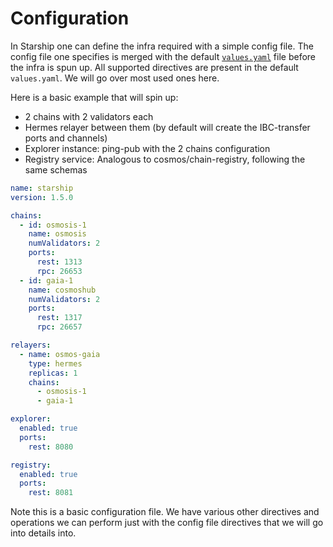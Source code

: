 # Configuration

In Starship one can define the infra required with a simple config file.
The config file one specifies is merged with the default [`values.yaml`](https://github.com/hyperweb-io/starship/blob/main/starship/charts/devnet/values.yaml)
file before the infra is spun up. All supported directives are present in the default `values.yaml`. We will go over most used ones here.

Here is a basic example that will spin up:
* 2 chains with 2 validators each
* Hermes relayer between them (by default will create the IBC-transfer ports and channels)
* Explorer instance: ping-pub with the 2 chains configuration
* Registry service: Analogous to cosmos/chain-registry, following the same schemas

```yaml
name: starship
version: 1.5.0

chains:
  - id: osmosis-1
    name: osmosis
    numValidators: 2
    ports:
      rest: 1313
      rpc: 26653
  - id: gaia-1
    name: cosmoshub
    numValidators: 2
    ports:
      rest: 1317
      rpc: 26657

relayers:
  - name: osmos-gaia
    type: hermes
    replicas: 1
    chains:
      - osmosis-1
      - gaia-1

explorer:
  enabled: true
  ports:
    rest: 8080

registry:
  enabled: true
  ports:
    rest: 8081
```

Note this is a basic configuration file. We have various other directives and operations we can perform just with
the config file directives that we will go into details into.
